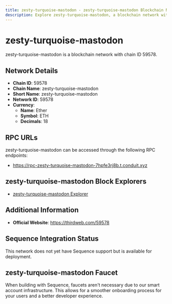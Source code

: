 ```yaml
--- 
title: zesty-turquoise-mastodon - zesty-turquoise-mastodon Blockchain Network
description: Explore zesty-turquoise-mastodon, a blockchain network with chain ID 59578. Learn about its native currency, Ether, and how to interact with the network.
---
```


# zesty-turquoise-mastodon

zesty-turquoise-mastodon is a blockchain network with chain ID 59578.

## Network Details

- **Chain ID**: 59578
- **Chain Name**: zesty-turquoise-mastodon
- **Short Name**: zesty-turquoise-mastodon
- **Network ID**: 59578
- **Currency**: 
  - **Name**: Ether
  - **Symbol**: ETH
  - **Decimals**: 18

## RPC URLs

zesty-turquoise-mastodon can be accessed through the following RPC endpoints:

- https://rpc-zesty-turquoise-mastodon-7hpfe3rj8b.t.conduit.xyz

## zesty-turquoise-mastodon Block Explorers

- [zesty-turquoise-mastodon Explorer](https://explorer-zesty-turquoise-mastodon-7hpfe3rj8b.t.conduit.xyz)

## Additional Information

- **Official Website**: https://thirdweb.com/59578

## Sequence Integration Status

This network does not yet have Sequence support but is available for deployment.

## zesty-turquoise-mastodon Faucet

When building with Sequence, faucets aren't necessary due to our smart account infrastructure. This allows for a smoother onboarding process for your users and a better developer experience.
